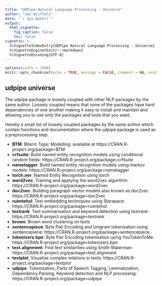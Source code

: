 ```yaml
---
title: "UDPipe Natural Language Processing - Universe"
author: "Jan Wijffels"
date: "`r Sys.Date()`"
output:
  html_vignette:
    fig_caption: false
    toc: false
vignette: >
  %\VignetteIndexEntry{UDPipe Natural Language Processing - Universe}
  %\VignetteEngine{knitr::rmarkdown}
  %\VignetteEncoding{UTF-8}
---
```


```r
options(width = 1000)
knitr::opts_chunk$set(echo = TRUE, message = FALSE, comment = NA, eval = TRUE)
```


## udpipe universe

The udpipe package is loosely coupled with other NLP packages by the same author. Loosely coupled means that none of the packages have hard dependencies of one another making it easy to install and maintain and allowing you to use only the packages and tools that you want.

Hereby a small list of loosely coupled packages by the same author which contain functions and documentation where the udpipe package is used as a preprocessing step.

- **BTM**: Biterm Topic Modelling: available at https://CRAN.R-project.org/package=BTM 
- **crfsuite**: Build named entity recognition models using conditional random fields: https://CRAN.R-project.org/package=crfsuite
- **nametagger**: Build named entity recognition models using markov models: https://CRAN.R-project.org/package=nametagger
- **torch.ner**: Named Entity Recognition using torch
- **word2vec**: Training and applying the word2vec algorithm: https://CRAN.R-project.org/package=word2vec
- **doc2vec**: Building paragraph vector models also known as doc2vec https://CRAN.R-project.org/package=doc2vec
- **ruimtehol**: Text embedding techniques using Starspace: https://CRAN.R-project.org/package=ruimtehol
- **textrank**: Text summarisation and keyword detection using textrank: https://CRAN.R-project.org/package=textrank
- **brown**: Brown word clustering on texts
- **sentencepiece**: Byte Pair Encoding and Unigram tokenisation using sentencepiece: https://CRAN.R-project.org/package=sentencepiece
- **tokenizers.bpe**: Byte Pair Encoding tokenisation using YouTokenToMe: https://CRAN.R-project.org/package=tokenizers.bpe
- **text.alignment**: Find text similarities using Smith-Waterman: https://CRAN.R-project.org/package=text.alignment 
- **textplot**: Visualise complex relations in texts: https://CRAN.R-project.org/package=textplot
- **udpipe**: Tokenization, Parts of Speech Tagging, Lemmatization, Dependency Parsing, Keyword detection and NLP processing: https://CRAN.R-project.org/package=udpipe

